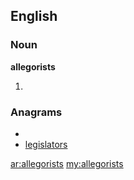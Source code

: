 ==English==

===Noun===
'''allegorists'''

# {{plural of|[[allegorist]]}}

===Anagrams===
* {{alphagram|aegillorsst}}
* [[legislators#English|legislators]]

[[ar:allegorists]]
[[my:allegorists]]